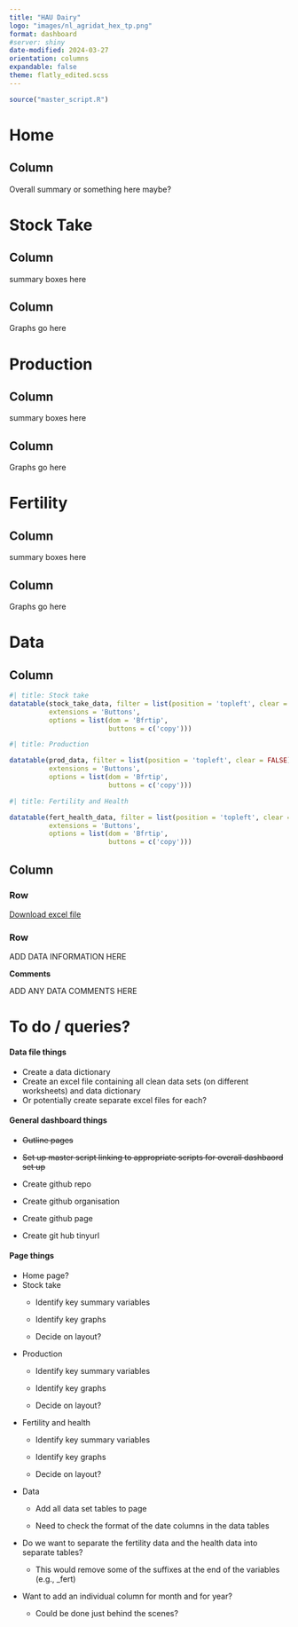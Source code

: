 ```yaml
---
title: "HAU Dairy"
logo: "images/nl_agridat_hex_tp.png"
format: dashboard
#server: shiny
date-modified: 2024-03-27
orientation: columns
expandable: false
theme: flatly_edited.scss
---
```


```r

source("master_script.R")
```

# Home

## Column

Overall summary or something here maybe?

# Stock Take

## Column

summary boxes here

## Column

Graphs go here

# Production

## Column

summary boxes here

## Column

Graphs go here

# Fertility

## Column

summary boxes here

## Column

Graphs go here

# Data

## Column {.tabset width="70%"}

```r
#| title: Stock take 
datatable(stock_take_data, filter = list(position = 'topleft', clear = FALSE),
          extensions = 'Buttons',
          options = list(dom = 'Bfrtip',
                         buttons = c('copy')))

```

```r
#| title: Production

datatable(prod_data, filter = list(position = 'topleft', clear = FALSE),
          extensions = 'Buttons',
          options = list(dom = 'Bfrtip',
                         buttons = c('copy')))

```

```r
#| title: Fertility and Health 

datatable(fert_health_data, filter = list(position = 'topleft', clear = FALSE),
          extensions = 'Buttons',
          options = list(dom = 'Bfrtip',
                         buttons = c('copy')))

```

## Column {width="30%"}

### Row {height="25%"}

::: {.card title="Download the data"}
[Download excel file]()
:::

### Row {.tabset height="75%"}

::: {.card title="Information"}
ADD DATA INFORMATION HERE

**Comments**

ADD ANY DATA COMMENTS HERE
:::

# To do / queries?

::: {.card title="To do"}
#### Data file things 

-   Create a data dictionary
-   Create an excel file containing all clean data sets (on different worksheets) and data dictionary
-   Or potentially create separate excel files for each?

#### General dashboard things

-   ~~Outline pages~~

-   ~~Set up master script linking to appropriate scripts for overall dashbaord set up~~

-   Create github repo

-   Create github organisation

-   Create github page

-   Create git hub tinyurl

#### Page things

-   Home page?
-   Stock take
    -   Identify key summary variables

    -   Identify key graphs

    -   Decide on layout?
-   Production
    -   Identify key summary variables

    -   Identify key graphs

    -   Decide on layout?
-   Fertility and health
    -   Identify key summary variables

    -   Identify key graphs

    -   Decide on layout?
-   Data
    -   Add all data set tables to page

    -   Need to check the format of the date columns in the data tables
:::

::: {.card title="Queries"}
-   Do we want to separate the fertility data and the health data into separate tables?

    -   This would remove some of the suffixes at the end of the variables (e.g., \_fert)

-   Want to add an individual column for month and for year?

    -   Could be done just behind the scenes?
:::
